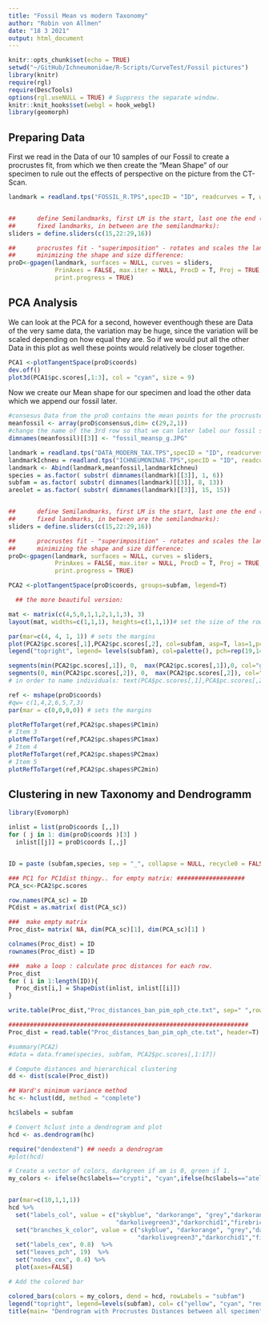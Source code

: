 ```yaml
---
title: "Fossil Mean vs modern Taxonomy"
author: "Robin von Allmen"
date: "18 3 2021"
output: html_document
---
```


```r
knitr::opts_chunk$set(echo = TRUE)
setwd("~/GitHub/Ichneumonidae/R-Scripts/CurveTest/Fossil pictures")
library(knitr)
require(rgl)
require(DescTools)
options(rgl.useNULL = TRUE) # Suppress the separate window.
knitr::knit_hooks$set(webgl = hook_webgl)
library(geomorph)

```

## Preparing Data

First we read in the Data of our 10 samples of our Fossil to create a procrustes fit, from which we then create the "Mean Shape" of our specimen to rule out the effects of perspective on the picture from the CT-Scan. 

```r
landmark = readland.tps("FOSSIL_R.TPS",specID = "ID", readcurves = T, warnmsg = TRUE)


##      define Semilandmarks, first LM is the start, last one the end (those are both
##      fixed landmarks, in between are the semilandmarks):
sliders = define.sliders(c(15,22:29,16))

##      procrustes fit - "superimposition" - rotates and scales the landmarks to their closest distance,
##      minimizing the shape and size difference:
proD<-gpagen(landmark, surfaces = NULL, curves = sliders,
             PrinAxes = FALSE, max.iter = NULL, ProcD = T, Proj = TRUE,
             print.progress = TRUE)

```

## PCA Analysis

We can look at the PCA for a second, however eventhough these are Data of the very same data, the variation may be huge, since the variation will be scaled depending on how equal they are. So if we would put all the other Data in this plot as well these points would relatively be closer together. 

```r
PCA1 <-plotTangentSpace(proD$coords)
dev.off()
plot3d(PCA1$pc.scores[,1:3], col = "cyan", size = 9)

```
Now we create our Mean shape for our specimen and load the other data which we append our fossil later.
```r
#consesus Data from the proD contains the mean points for the procrustes fit of the fossil versions.
meanfossil <- array(proD$consensus,dim= c(29,2,1))
#change the name of the 3rd row so that we can later label our fossil specifically.
dimnames(meanfossil)[[3]] <- "fossil_meansp_g.JPG"

landmark = readland.tps("DATA_MODERN_TAX.TPS",specID = "ID", readcurves = T, warnmsg = TRUE)
landmarkIchneu = readland.tps("ICHNEUMONINAE.TPS",specID = "ID", readcurves = T, warnmsg = TRUE)
landmark <- Abind(landmark,meanfossil,landmarkIchneu)
species = as.factor( substr( dimnames(landmark)[[3]], 1, 6))
subfam = as.factor( substr( dimnames(landmark)[[3]], 8, 13))
areolet = as.factor( substr( dimnames(landmark)[[3]], 15, 15))


##      define Semilandmarks, first LM is the start, last one the end (those are both
##      fixed landmarks, in between are the semilandmarks):
sliders = define.sliders(c(15,22:29,16))

##      procrustes fit - "superimposition" - rotates and scales the landmarks to their closest distance,
##      minimizing the shape and size difference:
proD<-gpagen(landmark, surfaces = NULL, curves = sliders,
             PrinAxes = FALSE, max.iter = NULL, ProcD = T, Proj = TRUE,
             print.progress = TRUE)

PCA2 <-plotTangentSpace(proD$coords, groups=subfam, legend=T)
```

```r
  ## the more beautiful version:

mat <- matrix(c(4,5,0,1,1,2,1,1,3), 3)
layout(mat, widths=c(1,1,1), heights=c(1,1,1))# set the size of the rows and columns

par(mar=c(4, 4, 1, 1)) # sets the margins
plot(PCA2$pc.scores[,1],PCA2$pc.scores[,2], col=subfam, asp=T, las=1,pch=16, cex=1.5)
legend("topright", legend= levels(subfam), col=palette(), pch=rep(19,14) )

segments(min(PCA2$pc.scores[,1]), 0,  max(PCA2$pc.scores[,1]),0, col="grey", lty="dashed")
segments(0, min(PCA2$pc.scores[,2]), 0,  max(PCA2$pc.scores[,2]), col="grey", lty="dashed")
# in order to name individuals: text(PCA$pc.scores[,1],PCA$pc.scores[,2], species)

ref <- mshape(proD$coords)
#qw= c(1,4,2,6,5,7,3)
par(mar = c(0,0,0,0)) # sets the margins

plotRefToTarget(ref,PCA2$pc.shapes$PC1min)
# Item 3
plotRefToTarget(ref,PCA2$pc.shapes$PC1max)
# Item 4
plotRefToTarget(ref,PCA2$pc.shapes$PC2max)
# Item 5
plotRefToTarget(ref,PCA2$pc.shapes$PC2min)
```


## Clustering in new Taxonomy and Dendrogramm

```r
library(Evomorph)

inlist = list(proD$coords [,,])
for ( j in 1: dim(proD$coords )[3] )
  inlist[[j]] = proD$coords [,,j]


ID = paste (subfam,species, sep = "_", collapse = NULL, recycle0 = FALSE)

### PC1 for PC1dist thingy.. for empty matrix: ###################
PCA_sc<-PCA2$pc.scores

row.names(PCA_sc) = ID
PCdist = as.matrix( dist(PCA_sc))

###  make empty matrix 
Proc_dist= matrix( NA, dim(PCA_sc)[1], dim(PCA_sc)[1] )

colnames(Proc_dist) = ID
rownames(Proc_dist) = ID

###  make a loop : calculate proc distances for each row. 
Proc_dist
for ( i in 1:length(ID)){
  Proc_dist[i,] = ShapeDist(inlist, inlist[[i]])
}

write.table(Proc_dist,"Proc_distances_ban_pim_oph_cte.txt", sep=" ",row.names = TRUE, col.names = TRUE)

###################################################################
Proc_dist = read.table("Proc_distances_ban_pim_oph_cte.txt", header=T)

```


```r
#summary(PCA2)
#data = data.frame(species, subfam, PCA2$pc.scores[,1:17])

# Compute distances and hierarchical clustering
dd <- dist(scale(Proc_dist))

## Ward's minimum variance method
hc <- hclust(dd, method = "complete")

hc$labels = subfam

# Convert hclust into a dendrogram and plot
hcd <- as.dendrogram(hc)

require("dendextend") ## needs a dendrogram
#plot(hcd)

# Create a vector of colors, darkgreen if am is 0, green if 1.
my_colors <- ifelse(hc$labels=="crypti", "cyan",ifelse(hc$labels=="ateleu","yellow", ifelse(hc$labels=="meansp", "green", ifelse(hc$labels == "ichneu", "red", "darkblue"))))


par(mar=c(10,1,1,1))
hcd %>%
  set("labels_col", value = c("skyblue", "darkorange", "grey","darkorange4","deepskyblue4",
                              "darkolivegreen3","darkorchid1","firebrick","gold1","aquamarine2","brown2","darkseagreen3","black"), k=13) %>%
  set("branches_k_color", value = c("skyblue", "darkorange", "grey","darkorange4","deepskyblue4",
                                    "darkolivegreen3","darkorchid1","firebrick","gold1","aquamarine2","brown2","darkseagreen3","black"),k = 13) %>%
  set("labels_cex", 0.8)  %>%
  set("leaves_pch", 19)  %>% 
  set("nodes_cex", 0.4) %>% 
  plot(axes=FALSE)

# Add the colored bar

colored_bars(colors = my_colors, dend = hcd, rowLabels = "subfam")
legend("topright", legend=levels(subfam), col= c("yellow", "cyan", "red", "green", "darkblue"), pch=15)
title(main= "Dendrogram with Procrustes Distances between all specimen")

```
